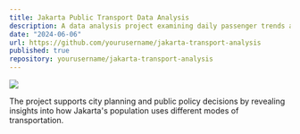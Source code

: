 ```yaml
---
title: Jakarta Public Transport Data Analysis
description: A data analysis project examining daily passenger trends across multiple transport modes in DKI Jakarta — including TransJakarta, MRT, LRT, KRL, ojek online, kapal, and taxis. Focuses on uncovering usage patterns and urban mobility insights.
date: "2024-06-06"
url: https://github.com/yourusername/jakarta-transport-analysis
published: true
repository: yourusername/jakarta-transport-analysis
---
```


[![](https://yourprojectimageurl.com/transport-preview.png)](https://github.com/yourusername/jakarta-transport-analysis)

The project supports city planning and public policy decisions by revealing insights into how Jakarta's population uses different modes of transportation.
